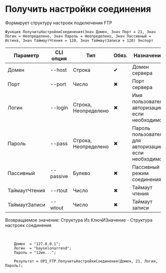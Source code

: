 ﻿---
sidebar_position: 6
description: Получить настройки соединения и другие функции для работы с FTP в Открытом пакете интеграций - бесплатной open-source библиотеке интеграций для 1С:Предприятие 8, OneScript и CLI
keywords: [1C, 1С, 1С:Предприятие, 1С:Предприятие 8.3, API, Интеграция, Сервисы, Обмен, OneScript, CLI, FTP]
---


# Получить настройки соединения
 Формирует структуру настроек подключения FTP



`Функция ПолучитьНастройкиСоединения(Знач Домен, Знач Порт = 21, Знач Логин = Неопределено, Знач Пароль = Неопределено, Знач Пассивный = Истина, Знач ТаймаутЧтения = 120, Знач ТаймаутЗаписи = 120) Экспорт`

  | Параметр | CLI опция | Тип | Обяз. | Назначение |
  |-|-|-|-|-|
  | Домен | --host | Строка | &#x2714; | Домен сервера |
  | Порт | --port | Число | &#x2716; | Порт сервера |
  | Логин | --login | Строка, Неопределено | &#x2716; | Имя пользователя авторизации, если необходимо |
  | Пароль | --pass | Строка, Неопределено | &#x2716; | Пароль пользователя для авторизации, если необходимо |
  | Пассивный | --passive | Булево | &#x2716; | Пассивный режим соединения |
  | ТаймаутЧтения | --rtout | Число | &#x2716; | Таймаут чтения |
  | ТаймаутЗаписи | --wtout | Число | &#x2716; | Таймаут записи |

  
  Возвращаемое значение:   Структура Из КлючИЗначение - Структура настроек соединения

<br/>




```bsl title="Пример использования для 1С:Предприятие/OneScript"
    Домен  = "127.0.0.1";
    Логин  = "bayselonarrend";
    Пароль = "12we...";

    Результат = OPI_FTP.ПолучитьНастройкиСоединения(Домен, 21, Логин, Пароль);
```
    




